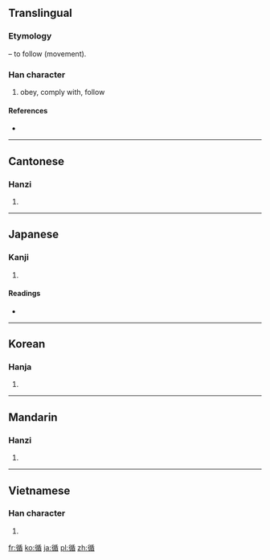 ==Translingual==
===Etymology===
{{Han compound|彳|t1=movement|盾|ls=psc|c1=s|c2=p}} – to follow (movement).

===Han character===
{{Han char|rn=60|rad=彳|as=09|sn=12|four=2226<sub>4</sub>|canj=竹人竹十山 (HOHJU)}}

# obey, comply with, follow

====References====
* {{Han ref|kx=0369.280|dkj=10187|dj=0696.020|hdz=20835.040|uh=5FAA|ud=24490|bh=B460|bd=46176}}

----

==Cantonese==

===Hanzi===
{{yue-hanzi|jyut=|y=cheun4}}

# {{defn|Cantonese|sort=彳09}}

----

==Japanese==

===Kanji===
{{ja-kanji|grade=c|rs=彳09}}

# {{defn|Japanese|sort=彳09}}

====Readings====
* {{ja-readings|on=[[じゅん]] (jun)|kun=[[したがう]] (shitagau)}}

----

==Korean==

===Hanja===
{{ko-hanja|hangeul=순|eumhun=|rv=sun|mr=sun|y=swun}}

# {{defn|Korean|sort=彳09}}

----

==Mandarin==

===Hanzi===
{{cmn-hanzi|pin=[[wéi]] ([[wei2]]), [[xún]] ([[xun2]])|wg=wei<sup>2</sup>, hsün<sup>2</sup>}}

# {{defn|Mandarin|sort=彳09}}

----

==Vietnamese==

===Han character===
{{vi-hantu|[[tuần]]|rs=彳09}}

# {{defn|Vietnamese|sort=彳09}}

[[fr:循]]
[[ko:循]]
[[ja:循]]
[[pl:循]]
[[zh:循]]